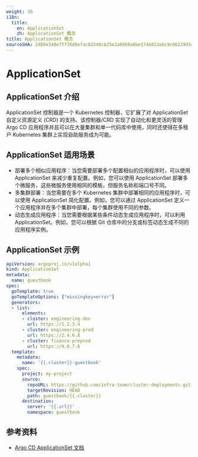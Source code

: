 ```yaml
---
weight: 30
i18n:
  title:
    en: ApplicationSet
    zh: ApplicationSet 概念
title: ApplicationSet 概念
sourceSHA: 2d80e348e7f776d8efac82548cb25e2a8969a8be174b822e6c9c06229d3444fe
---
```


# ApplicationSet

## ApplicationSet 介绍

ApplicationSet 控制器是一个 Kubernetes 控制器，它扩展了对 ApplicationSet 自定义资源定义 (CRD) 的支持。该控制器/CRD 实现了自动化和更灵活的管理 Argo CD 应用程序并且可以在大量集群和单一代码库中使用，同时还使得在多租户 Kubernetes 集群上实现自助服务成为可能。

## ApplicationSet 适用场景

- 部署多个相似应用程序：当您需要部署多个配置相似的应用程序时，可以使用 ApplicationSet 来减少重复配置。例如，您可以使用 ApplicationSet 部署多个微服务，这些微服务使用相同的模板，但服务名称和端口号不同。
- 多集群部署：当您需要在多个 Kubernetes 集群中部署相同的应用程序时，可以使用 ApplicationSet 简化配置。例如，您可以通过 ApplicationSet 定义一个应用程序并在多个集群中部署，每个集群使用不同的参数。
- 动态生成应用程序：当您需要根据某些条件动态生成应用程序时，可以利用 ApplicationSet。例如，您可以根据 Git 仓库中的分支或标签动态生成不同的应用程序实例。

## ApplicationSet 示例

```yaml
apiVersion: argoproj.io/v1alpha1
kind: ApplicationSet
metadata:
  name: guestbook
spec:
  goTemplate: true
  goTemplateOptions: ["missingkey=error"]
  generators:
  - list:
      elements:
      - cluster: engineering-dev
        url: https://1.2.3.4
      - cluster: engineering-prod
        url: https://2.4.6.8
      - cluster: finance-preprod
        url: https://9.8.7.6
  template:
    metadata:
      name: '{{.cluster}}-guestbook'
    spec:
      project: my-project
      source:
        repoURL: https://github.com/infra-team/cluster-deployments.git
        targetRevision: HEAD
        path: guestbook/{{.cluster}}
      destination:
        server: '{{.url}}'
        namespace: guestbook
```

## 参考资料

- [Argo CD ApplicationSet 文档](https://argo-cd.readthedocs.io/en/stable/operator-manual/applicationset/)
